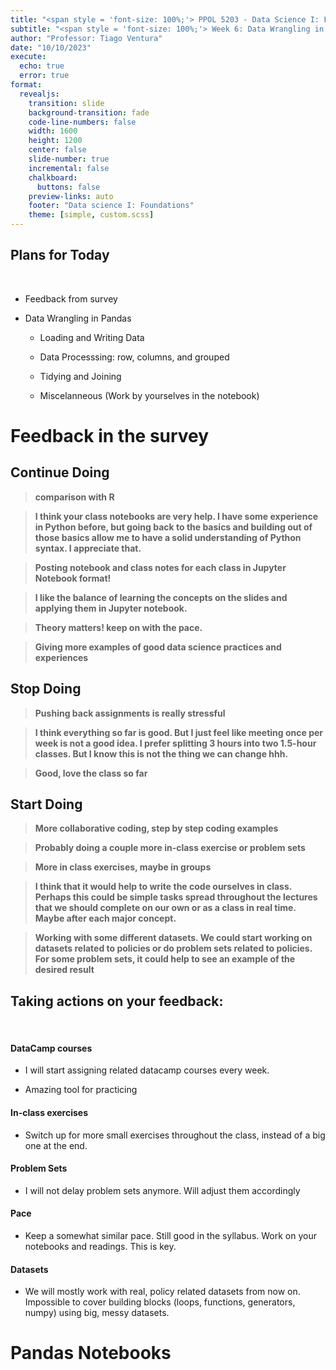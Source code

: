 ```yaml
---
title: "<span style = 'font-size: 100%;'> PPOL 5203 - Data Science I: Foundations </span>"
subtitle: "<span style = 'font-size: 100%;'> Week 6: Data Wrangling in Pandas </span>"
author: "Professor: Tiago Ventura"
date: "10/10/2023"
execute: 
  echo: true
  error: true
format:
  revealjs: 
    transition: slide
    background-transition: fade
    code-line-numbers: false
    width: 1600
    height: 1200
    center: false
    slide-number: true
    incremental: false
    chalkboard: 
      buttons: false
    preview-links: auto
    footer: "Data science I: Foundations"
    theme: [simple, custom.scss]
---
```


## Plans for Today

<br>

-   Feedback from survey

-   Data Wrangling in Pandas

    -   Loading and Writing Data

    -   Data Processsing: row, columns, and grouped

    -   Tidying and Joining

    -   Miscelanneous (Work by yourselves in the notebook)

# Feedback in the survey

## Continue Doing

> **comparison with R**

> **I think your class notebooks are very help. I have some experience in Python before, but going back to the basics and building out of those basics allow me to have a solid understanding of Python syntax. I appreciate that.**

> **Posting notebook and class notes for each class in Jupyter Notebook format!**

> **I like the balance of learning the concepts on the slides and applying them in Jupyter notebook.**

> **Theory matters! keep on with the pace.**

> **Giving more examples of good data science practices and experiences**

## Stop Doing

> **Pushing back assignments is really stressful**

> **I think everything so far is good. But I just feel like meeting once per week is not a good idea. I prefer splitting 3 hours into two 1.5-hour classes. But I know this is not the thing we can change hhh.**

> **Good, love the class so far**

## Start Doing

> **More collaborative coding, step by step coding examples**

> **Probably doing a couple more in-class exercise or problem sets**

> **More in class exercises, maybe in groups**

> **I think that it would help to write the code ourselves in class. Perhaps this could be simple tasks spread throughout the lectures that we should complete on our own or as a class in real time. Maybe after each major concept.**

> **Working with some different datasets. We could start working on datasets related to policies or do problem sets related to policies. For some problem sets, it could help to see an example of the desired result**

## Taking actions on your feedback:

<br>

::: fragment
#### DataCamp courses

-   I will start assigning related datacamp courses every week.

-   Amazing tool for practicing
:::

::: fragment
#### In-class exercises

-   Switch up for more small exercises throughout the class, instead of a big one at the end.
:::

::: fragment
#### Problem Sets

-   I will not delay problem sets anymore. Will adjust them accordingly
:::

::: fragment
#### Pace

-   Keep a somewhat similar pace. Still good in the syllabus. Work on your notebooks and readings. This is key.
:::

::: fragment
#### Datasets

-   We will mostly work with real, policy related datasets from now on. Impossible to cover building blocks (loops, functions, generators, numpy) using big, messy datasets.
:::

# Pandas Notebooks
